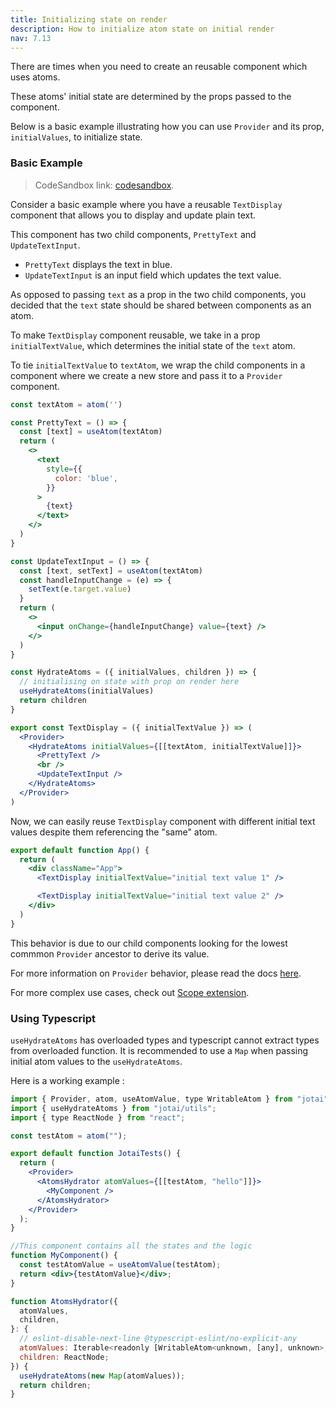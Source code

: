 ```yaml
---
title: Initializing state on render
description: How to initialize atom state on initial render
nav: 7.13
---
```


There are times when you need to create an reusable component which uses atoms.

These atoms' initial state are determined by the props passed to the component.

Below is a basic example illustrating how you can use `Provider` and its prop, `initialValues`, to initialize state.

### Basic Example

> CodeSandbox link: [codesandbox](https://codesandbox.io/s/init-atoms-with-usehydrateatoms-nryk1w).

Consider a basic example where you have a reusable `TextDisplay` component that allows you to display and update plain text.

This component has two child components, `PrettyText` and `UpdateTextInput`.

- `PrettyText` displays the text in blue.
- `UpdateTextInput` is an input field which updates the text value.

As opposed to passing `text` as a prop in the two child components, you decided that the `text` state should be shared between components as an atom.

To make `TextDisplay` component reusable, we take in a prop `initialTextValue`, which determines the initial state of the `text` atom.

To tie `initialTextValue` to `textAtom`, we wrap the child components in a component where we create a new store and pass it to a `Provider` component.

```jsx
const textAtom = atom('')

const PrettyText = () => {
  const [text] = useAtom(textAtom)
  return (
    <>
      <text
        style={{
          color: 'blue',
        }}
      >
        {text}
      </text>
    </>
  )
}

const UpdateTextInput = () => {
  const [text, setText] = useAtom(textAtom)
  const handleInputChange = (e) => {
    setText(e.target.value)
  }
  return (
    <>
      <input onChange={handleInputChange} value={text} />
    </>
  )
}

const HydrateAtoms = ({ initialValues, children }) => {
  // initialising on state with prop on render here
  useHydrateAtoms(initialValues)
  return children
}

export const TextDisplay = ({ initialTextValue }) => (
  <Provider>
    <HydrateAtoms initialValues={[[textAtom, initialTextValue]]}>
      <PrettyText />
      <br />
      <UpdateTextInput />
    </HydrateAtoms>
  </Provider>
)
```

Now, we can easily reuse `TextDisplay` component with different initial text values despite them referencing the "same" atom.

```jsx
export default function App() {
  return (
    <div className="App">
      <TextDisplay initialTextValue="initial text value 1" />

      <TextDisplay initialTextValue="initial text value 2" />
    </div>
  )
}
```

This behavior is due to our child components looking for the lowest commmon `Provider` ancestor to derive its value.

For more information on `Provider` behavior, please read the docs [here](../core/provider.mdx).

For more complex use cases, check out [Scope extension](../extensions/scope.mdx).


### Using Typescript

`useHydrateAtoms` has overloaded types and typescript cannot extract types from overloaded function. It is recommended to use a `Map` when passing initial atom values to the `useHydrateAtoms`.

Here is a working example :

```jsx
import { Provider, atom, useAtomValue, type WritableAtom } from "jotai";
import { useHydrateAtoms } from "jotai/utils";
import { type ReactNode } from "react";

const testAtom = atom("");

export default function JotaiTests() {
  return (
    <Provider>
      <AtomsHydrator atomValues={[[testAtom, "hello"]]}>
        <MyComponent />
      </AtomsHydrator>
    </Provider>
  );
}

//This component contains all the states and the logic
function MyComponent() {
  const testAtomValue = useAtomValue(testAtom);
  return <div>{testAtomValue}</div>;
}

function AtomsHydrator({
  atomValues,
  children,
}: {
  // eslint-disable-next-line @typescript-eslint/no-explicit-any
  atomValues: Iterable<readonly [WritableAtom<unknown, [any], unknown>, unknown]>;
  children: ReactNode;
}) {
  useHydrateAtoms(new Map(atomValues));
  return children;
}
```
